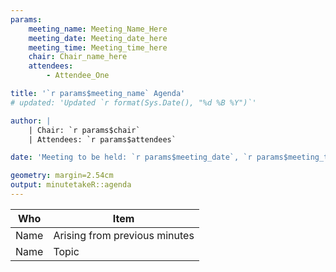 ```yaml
---
params:
    meeting_name: Meeting_Name_Here
    meeting_date: Meeting_date_here
    meeting_time: Meeting_time_here
    chair: Chair_name_here
    attendees:
        - Attendee_One

title: '`r params$meeting_name` Agenda'
# updated: 'Updated `r format(Sys.Date(), "%d %B %Y")`'

author: |
    | Chair: `r params$chair`
    | Attendees: `r params$attendees`

date: 'Meeting to be held: `r params$meeting_date`, `r params$meeting_time`'

geometry: margin=2.54cm
output: minutetakeR::agenda
---
```


Who       | Item
--------- | ---------
Name      | Arising from previous minutes 
Name      | Topic

